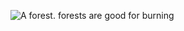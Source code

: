 [[Image:Grib skov.jpg|thumb|right|A forest.]]
{{wikipedia}}
{{commons}}
forests are good for burning